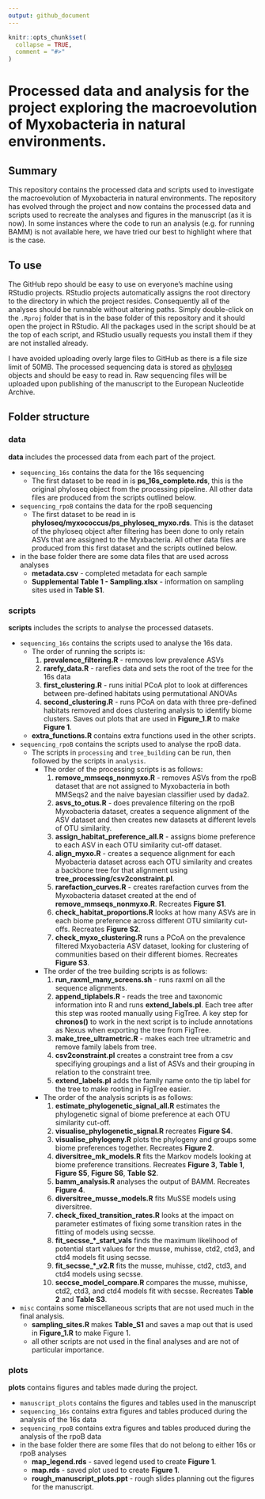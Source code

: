 ```yaml
---
output: github_document
---
```


<!-- README.md is generated from README.Rmd. Please edit that file -->

```r
knitr::opts_chunk$set(
  collapse = TRUE,
  comment = "#>"
)
```

# Processed data and analysis for the project exploring the macroevolution of Myxobacteria in natural environments.

## Summary

This repository contains the processed data and scripts used to investigate the macroevolution of Myxobacteria in natural environments. The repository has evolved through the project and now contains the processed data and scripts used to recreate the analyses and figures in the manuscript (as it is now). In some instances where the code to run an analysis (e.g. for running BAMM) is not available here, we have tried our best to highlight where that is the case.

## To use

The GitHub repo should be easy to use on everyone's machine using RStudio projects. RStudio projects automatically assigns the root directory to the directory in which the project resides. Consequently all of the analyses should be runnable without altering paths. Simply double-click on the `.Rproj` folder that is in the base folder of this repository and it should open the project in RStudio. All the packages used in the script should be at the top of each script, and RStudio usually requests you install them if they are not installed already.

I have avoided uploading overly large files to GitHub as there is a file size limit of 50MB. The processed sequencing data is stored as [phyloseq](https://joey711.github.io/phyloseq/) objects and should be easy to read in. Raw sequencing files will be uploaded upon publishing of the manuscript to the European Nucleotide Archive.

## Folder structure

### data

**data** includes the processed data from each part of the project.

-   `sequencing_16s` contains the data for the 16s sequencing
    -   The first dataset to be read in is **ps_16s_complete.rds**, this is the original phyloseq object from the processing pipeline. All other data files are produced from the scripts outlined below.
-   `sequencing_rpoB` contains the data for the rpoB sequencing
    -   The first dataset to be read in is **phyloseq/myxococcus/ps_phyloseq_myxo.rds**. This is the dataset of the phyloseq object after filtering has been done to only retain ASVs that are assigned to the Myxbacteria. All other data files are produced from this first dataset and the scripts outlined below.
-   in the base folder there are some data files that are used across analyses
    -   **metadata.csv** - completed metadata for each sample
    -   **Supplemental Table 1 - Sampling.xlsx** - information on sampling sites used in **Table S1**.

### scripts

**scripts** includes the scripts to analyse the processed datasets.

-   `sequencing_16s` contains the scripts used to analyse the 16s data.
    -   The order of running the scripts is:
        1.  **prevalence_filtering.R** - removes low prevalence ASVs
        2.  **rarefy_data.R** - rarefies data and sets the root of the tree for the 16s data
        3.  **first_clustering.R** - runs initial PCoA plot to look at differences between pre-defined habitats using permutational ANOVAs
        4.  **second_clustering.R** - runs PCoA on data with three pre-defined habitats removed and does clustering analysis to identify biome clusters. Saves out plots that are used in **Figure_1.R** to make **Figure 1**.
    -   **extra_functions.R** contains extra functions used in the other scripts.
-   `sequencing_rpoB` contains the scripts used to analyse the rpoB data.
    -   The scripts in `processing` and `tree_building` can be run, then followed by the scripts in `analysis`.
        -   The order of the processing scripts is as follows:
            1.  **remove_mmseqs_nonmyxo.R** - removes ASVs from the rpoB dataset that are not assigned to Myxobacteria in both MMSeqs2 and the naive bayesian classifier used by dada2.
            2.  **asvs_to_otus.R** - does prevalence filtering on the rpoB Myxobacteria dataset, creates a sequence alignment of the ASV dataset and then creates new datasets at different levels of OTU similarity.
            3.  **assign_habitat_preference_all.R** - assigns biome preference to each ASV in each OTU similarity cut-off dataset.
            4.  **align_myxo.R** - creates a sequence alignment for each Myobacteria dataset across each OTU similarity and creates a backbone tree for that alignment using **tree_processing/csv2constraint.pl**.
            5.  **rarefaction_curves.R** - creates rarefaction curves from the Myxobacteria dataset created at the end of **remove_mmseqs_nonmyxo.R**. Recreates **Figure S1**.
            6.  **check_habitat_proportions.R** looks at how many ASVs are in each biome preference across different OTU similarity cut-offs. Recreates **Figure S2**.
            7.  **check_myxo_clustering.R** runs a PCoA on the prevalence filtered Mxyobacteria ASV dataset, looking for clustering of communities based on their different biomes. Recreates **Figure S3**.
        -   The order of the tree building scripts is as follows:
            1.  **run_raxml_many_screens.sh** - runs raxml on all the sequence alignments.
            2.  **append_tiplabels.R** - reads the tree and taxonomic information into R and runs **extend_labels.pl**. Each tree after this step was rooted manually using FigTree. A key step for **chronos()** to work in the next script is to include annotations as Nexus when exporting the tree from FigTree.
            3.  **make_tree_ultrametric.R** - makes each tree ultrametric and remove family labels from tree.
            4.  **csv2constraint.pl** creates a constraint tree from a csv specifiying groupings and a list of ASVs and their grouping in relation to the constraint tree.
            5.  **extend_labels.pl** adds the family name onto the tip label for the tree to make rooting in FigTree easier.
        -   The order of the analysis scripts is as follows:
            1.  **estimate_phylogenetic_signal_all.R** estimates the phylogenetic signal of biome preference at each OTU similarity cut-off.
            2.  **visualise_phylogenetic_signal.R** recreates **Figure S4**.
            3.  **visualise_phylogeny.R** plots the phylogeny and groups some biome preferences together. Recreates **Figure 2**.
            4.  **diversitree_mk_models.R** fits the Markov models looking at biome preference transitions. Recreates **Figure 3**, **Table 1**, **Figure S5**, **Figure S6**, **Table S2**.
            5.  **bamm_analysis.R** analyses the output of BAMM. Recreates **Figure 4**.
            6.  **diversitree_musse_models.R** fits MuSSE models using diversitree.
            7.  **check_fixed_transition_rates.R** looks at the impact on parameter estimates of fixing some transition rates in the fitting of models using secsse.
            8.  **fit_secsse\_\*\_start_vals** finds the maximum likelihood of potential start values for the musse, muhisse, ctd2, ctd3, and ctd4 models fit using secsse.
            9.  **fit_secsse\_\*\_v2.R** fits the musse, muhisse, ctd2, ctd3, and ctd4 models using secsse.
            10. **seccse_model_compare.R** compares the musse, muhisse, ctd2, ctd3, and ctd4 models fit with secsse. Recreates **Table 2** and **Table S3**.
-   `misc` contains some miscellaneous scripts that are not used much in the final analysis.
    -   **sampling_sites.R** makes **Table_S1** and saves a map out that is used in **Figure_1.R** to make Figure 1.
    -   all other scripts are not used in the final analyses and are not of particular importance.

### plots

**plots** contains figures and tables made during the project.

-   `manuscript_plots` contains the figures and tables used in the manuscript
-   `sequencing_16s` contains extra figures and tables produced during the analysis of the 16s data
-   `sequencing_rpoB` contains extra figures and tables produced during the analysis of the rpoB data
-   in the base folder there are some files that do not belong to either 16s or rpoB analyses
    -   **map_legend.rds** - saved legend used to create **Figure 1**.
    -   **map.rds** - saved plot used to create **Figure 1**.
    -   **rough_manuscript_plots.ppt** - rough slides planning out the figures for the manuscript.
